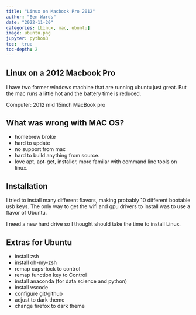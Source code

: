 ```yaml
---
title: "Linux on Macbook Pro 2012"
author: "Ben Wards"
date: "2022-11-20"
categories: [Linux, mac, ubuntu]
image: ubuntu.png
jupyter: python3
toc:  true
toc-depth: 2
---
```


## Linux on a 2012 Macbook Pro

I have two former windows machine that are running ubuntu just great.  But the mac runs a little hot and the battery time is reduced.

Computer: 2012 mid 15inch MacBook pro

## What was wrong with MAC OS?

- homebrew broke
- hard to update
- no support from mac
- hard to build anything from source.
- love apt, apt-get, installer, more familar with command line tools on linux.

## Installation

I tried to install many different flavors, making probably 10 different bootable usb keys.  The only way to get the wifi and gpu drivers to install was to use a flavor of Ubuntu.

I need a new hard drive so I thought should take the time to install Linux.


## Extras for Ubuntu

- install zsh
- install oh-my-zsh
- remap caps-lock to control
- remap function key to Control
- install anaconda (for data science and python)
- install vscode
- configure git/github
- adjust to dark theme
- change firefox to dark theme
 